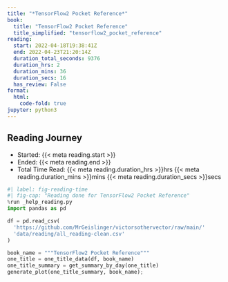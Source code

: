 ```yaml
---
title: "*TensorFlow2 Pocket Reference*"
book:
  title: "TensorFlow2 Pocket Reference"
  title_simplified: "tensorflow2_pocket_reference"
reading:
  start: 2022-04-18T19:38:41Z
  end: 2022-04-23T21:20:14Z
  duration_total_seconds: 9376
  duration_hrs: 2
  duration_mins: 36
  duration_secs: 16
  has_review: False
format:
  html:
    code-fold: true
jupyter: python3
---
```


## Reading Journey

* Started: {{< meta reading.start >}}
* Ended: {{< meta reading.end >}}
* Total Time Read: {{< meta reading.duration_hrs >}}hrs {{< meta reading.duration_mins >}}mins {{< meta reading.duration_secs >}}secs

```python
#| label: fig-reading-time
#| fig-cap: "Reading done for TensorFlow2 Pocket Reference"
%run _help_reading.py
import pandas as pd

df = pd.read_csv(
  'https://github.com/MrGeislinger/victorsothervector/raw/main/'
  'data/reading/all_reading-clean.csv'
)

book_name = """TensorFlow2 Pocket Reference"""
one_title = one_title_data(df, book_name)
one_title_summary = get_summary_by_day(one_title)
generate_plot(one_title_summary, book_name);
```
